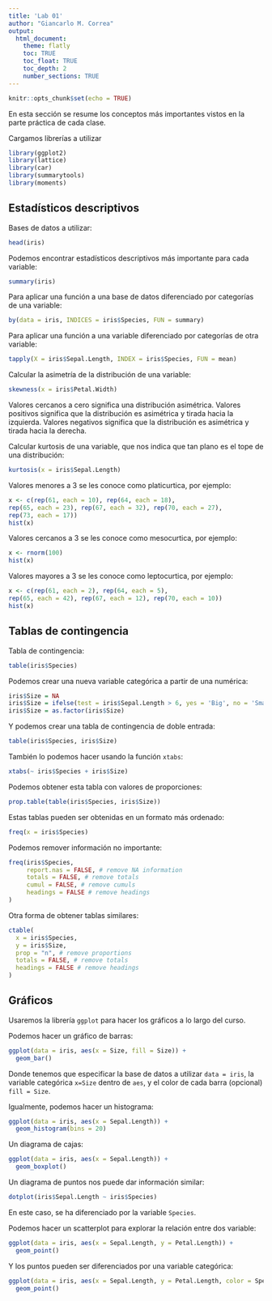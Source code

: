```yaml
---
title: 'Lab 01'
author: "Giancarlo M. Correa"
output:
  html_document:
    theme: flatly
    toc: TRUE
    toc_float: TRUE
    toc_depth: 2
    number_sections: TRUE
---
```


```r
knitr::opts_chunk$set(echo = TRUE)
```

En esta sección se resume los conceptos más importantes vistos en la parte práctica de cada clase.

Cargamos librerías a utilizar

```r
library(ggplot2)
library(lattice)
library(car)
library(summarytools)
library(moments)
```

## Estadísticos descriptivos

Bases de datos a utilizar:

```r
head(iris)
```

Podemos encontrar estadísticos descriptivos más importante para cada variable:

```r
summary(iris)
```

Para aplicar una función a una base de datos diferenciado por categorías de una variable:

```r
by(data = iris, INDICES = iris$Species, FUN = summary)
```

Para aplicar una función a una variable diferenciado por categorías de otra variable:

```r
tapply(X = iris$Sepal.Length, INDEX = iris$Species, FUN = mean)
```

Calcular la asimetría de la distribución de una variable:

```r
skewness(x = iris$Petal.Width)
```

Valores cercanos a cero significa una distribución asimétrica. Valores positivos significa que la distribución es asimétrica y tirada hacia la izquierda. Valores negativos significa que la distribución es asimétrica y tirada hacia la derecha.

Calcular kurtosis de una variable, que nos indica que tan plano es el tope de una distribución:

```r
kurtosis(x = iris$Sepal.Length)
```

Valores menores a 3 se les conoce como platicurtica, por ejemplo:

```r
x <- c(rep(61, each = 10), rep(64, each = 18), 
rep(65, each = 23), rep(67, each = 32), rep(70, each = 27),
rep(73, each = 17))
hist(x)
```

Valores cercanos a 3 se les conoce como mesocurtica, por ejemplo:

```r
x <- rnorm(100)
hist(x)
```

Valores mayores a 3 se les conoce como leptocurtica, por ejemplo:

```r
x <- c(rep(61, each = 2), rep(64, each = 5),
rep(65, each = 42), rep(67, each = 12), rep(70, each = 10))
hist(x)
```

## Tablas de contingencia

Tabla de contingencia:

```r
table(iris$Species)
```

Podemos crear una nueva variable categórica a partir de una numérica:

```r
iris$Size = NA
iris$Size = ifelse(test = iris$Sepal.Length > 6, yes = 'Big', no = 'Small')
iris$Size = as.factor(iris$Size)
```

Y podemos crear una tabla de contingencia de doble entrada:

```r
table(iris$Species, iris$Size)
```

También lo podemos hacer usando la función `xtabs`:

```r
xtabs(~ iris$Species + iris$Size)
```

Podemos obtener esta tabla con valores de proporciones:

```r
prop.table(table(iris$Species, iris$Size))
```

Estas tablas pueden ser obtenidas en un formato más ordenado:

```r
freq(x = iris$Species)
```

Podemos remover información no importante:

```r
freq(iris$Species,
     report.nas = FALSE, # remove NA information
     totals = FALSE, # remove totals
     cumul = FALSE, # remove cumuls
     headings = FALSE # remove headings
)
```

Otra forma de obtener tablas similares:

```r
ctable(
  x = iris$Species,
  y = iris$Size,
  prop = "n", # remove proportions
  totals = FALSE, # remove totals
  headings = FALSE # remove headings
)
```


## Gráficos

Usaremos la librería `ggplot` para hacer los gráficos a lo largo del curso.

Podemos hacer un gráfico de barras:

```r
ggplot(data = iris, aes(x = Size, fill = Size)) +
  geom_bar()
```

Donde tenemos que especificar la base de datos a utilizar `data = iris`, la variable categórica `x=Size` dentro de `aes`, y el color de cada barra (opcional) `fill = Size`.

Igualmente, podemos hacer un histograma:

```r
ggplot(data = iris, aes(x = Sepal.Length)) +
  geom_histogram(bins = 20)
```

Un diagrama de cajas:

```r
ggplot(data = iris, aes(x = Sepal.Length)) +
  geom_boxplot()
```

Un diagrama de puntos nos puede dar información similar:

```r
dotplot(iris$Sepal.Length ~ iris$Species)
```

En este caso, se ha diferenciado por la variable `Species`.

Podemos hacer un scatterplot para explorar la relación entre dos variable:

```r
ggplot(data = iris, aes(x = Sepal.Length, y = Petal.Length)) +
  geom_point()
```

Y los puntos pueden ser diferenciados por una variable categórica:

```r
ggplot(data = iris, aes(x = Sepal.Length, y = Petal.Length, color = Species)) +
  geom_point()
```

